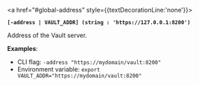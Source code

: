 <a id="global-address" />

<a href="#global-address" style={{textDecorationLine:'none'}}>

**`[-address | VAULT_ADDR] (string : 'https://127.0.0.1:8200')`**

</a>

Address of the Vault server.

**Examples**:

- CLI flag: `-address "https://mydomain/vault:8200"`
- Environment variable: `export VAULT_ADDR="https://mydomain/vault:8200"`

